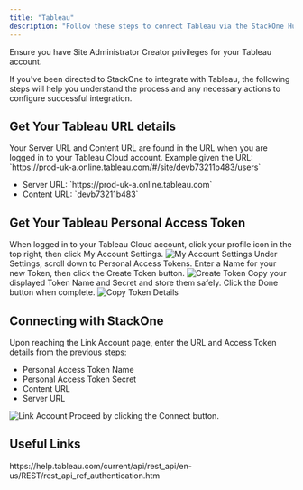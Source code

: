 ```yaml
---
title: "Tableau"
description: "Follow these steps to connect Tableau via the StackOne Hub successfully."
---
```



<Warning>
  Ensure you have Site Administrator Creator privileges for your Tableau account.
</Warning>

If you've been directed to StackOne to integrate with Tableau, the following steps will help you understand the process and any necessary actions to configure successful integration.

## Get Your Tableau URL details

<Steps>
  <Step title="Find Your Server URL and Content URL">
    Your Server URL and Content URL are found in the URL when you are logged in to your Tableau Cloud account.
    Example given the URL: `https://prod-uk-a.online.tableau.com/#/site/devb73211b483/users`
    <ul>
      <li>Server URL: `https://prod-uk-a.online.tableau.com`</li>
      <li>Content URL: `devb73211b483`</li>
    </ul>
  </Step>
</Steps>

## Get Your Tableau Personal Access Token

<Steps>
  <Step title="Access My Account Settings">
    When logged in to your Tableau Cloud account, click your profile icon in the top right, then click My Account Settings.
    <Frame>
      <img className='rounded-md' style={{ margin: '0 auto', border: '1px solid #efefef' }} alt="My Account Settings" src="/images/tableau/image1.png" />
    </Frame>
  </Step>

  <Step title="Create Personal Access Token">
    Under Settings, scroll down to Personal Access Tokens. Enter a Name for your new Token, then click the Create Token button.
    <Frame>
      <img className='rounded-md' style={{ margin: '0 auto', border: '1px solid #efefef' }} alt="Create Token" src="/images/tableau/image2.png" />
    </Frame>
  </Step>

  <Step title="Copy Token Details">
    Copy your displayed Token Name and Secret and store them safely. Click the Done button when complete.
    <Frame>
      <img className='rounded-md' style={{ margin: '0 auto', border: '1px solid #efefef' }} alt="Copy Token Details" src="/images/tableau/image3.png" />
    </Frame>
  </Step>
</Steps>

## Connecting with StackOne

<Steps>
  <Step title="Enter URL and Access Token Details">
    Upon reaching the Link Account page, enter the URL and Access Token details from the previous steps:
    <ul>
      <li>Personal Access Token Name</li>
      <li>Personal Access Token Secret</li>
      <li>Content URL</li>
      <li>Server URL</li>
    </ul>
    <Frame>
      <img className='rounded-md' style={{ margin: '0 auto', border: '1px solid #efefef' }} alt="Link Account" src="/images/tableau/image4.png" />
    </Frame>
  </Step>

  <Step title="Connect">
    Proceed by clicking the Connect button.
  </Step>
</Steps>

<IntegrationFooter />

## Useful Links
<Card title="Authentication Guide" icon="link" href="https://help.tableau.com/current/api/rest_api/en-us/REST/rest_api_ref_authentication.htm">
    https://help.tableau.com/current/api/rest_api/en-us/REST/rest_api_ref_authentication.htm
</Card>


